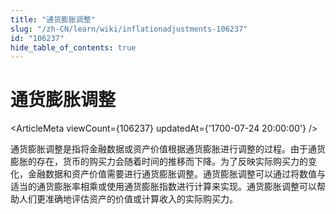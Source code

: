 ```yaml
---
title: "通货膨胀调整"
slug: "/zh-CN/learn/wiki/inflationadjustments-106237"
id: "106237"
hide_table_of_contents: true
---
```



# 通货膨胀调整

<ArticleMeta viewCount={106237} updatedAt={'1700-07-24 20:00:00'} />

通货膨胀调整是指将金融数据或资产价值根据通货膨胀进行调整的过程。由于通货膨胀的存在，货币的购买力会随着时间的推移而下降。为了反映实际购买力的变化，金融数据和资产价值需要进行通货膨胀调整。通货膨胀调整可以通过将数值与适当的通货膨胀率相乘或使用通货膨胀指数进行计算来实现。通货膨胀调整可以帮助人们更准确地评估资产的价值或计算收入的实际购买力。
